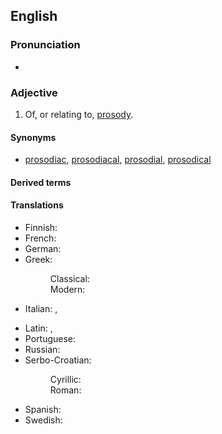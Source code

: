 ==English==

===Pronunciation===
* {{a|UK}} {{IPA|en|/pɹəˈzɒdɪk/|/pɹəˈsɒdɪk/}}

===Adjective===
{{en-adj}}

# Of, or relating to, [[prosody]].

====Synonyms====
* [[prosodiac]], [[prosodiacal]], [[prosodial]], [[prosodical]]

====Derived terms====
{{der3|en|nonprosodic|prosodically|prosodicity|prosodical|extraprosodic|aprosodic|microprosodic}}

====Translations====
{{trans-top|relating to prosody}}
* Finnish: {{t+|fi|prosodinen}}
* French: {{t+|fr|prosodique}}
* German: {{t+|de|prosodisch}}
* Greek:
*: Classical: {{t|grc|προσῳδιακός}}
*: Modern: {{t+|el|προσωδιακός}}
* Italian: {{t-check|it|prosodiaco}}, {{t|it|prosodico}}
{{trans-mid}}
* Latin: {{t|la|prosodiacus}}, {{t-check|la|prosodicus}}
* Portuguese: {{t|pt|prosódico}}
* Russian: {{t+|ru|просоди́ческий}}
* Serbo-Croatian:
*: Cyrillic: {{t|sh|прозо̀дӣјскӣ|sc=Cyrl}}
*: Roman: {{t+|sh|prozòdījskī}}
* Spanish: {{t+|es|prosódico|m}}
* Swedish: {{t+|sv|prosodisk}}
{{trans-bottom}}